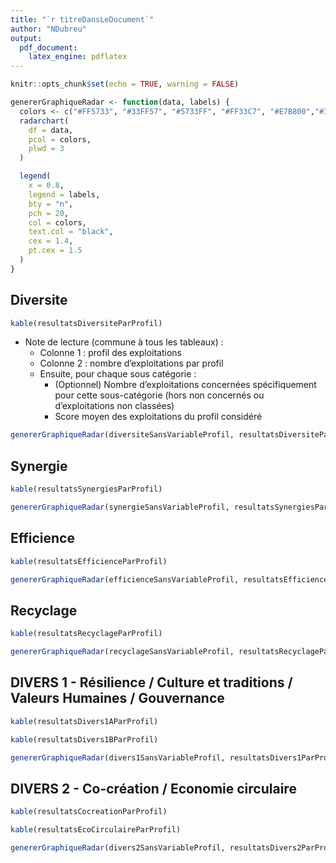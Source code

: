 ```yaml
---
title: "`r titreDansLeDocument`"
author: "NDubreu"
output: 
  pdf_document:
    latex_engine: pdflatex
---
```


```r
knitr::opts_chunk$set(echo = TRUE, warning = FALSE)

genererGraphiqueRadar <- function(data, labels) {
  colors <- c("#FF5733", "#33FF57", "#5733FF", "#FF33C7", "#E7B800","#33C7FF")
  radarchart(
    df = data,
    pcol = colors,
    plwd = 3
  )

  legend(
    x = 0.8,
    legend = labels,
    bty = "n",
    pch = 20,
    col = colors,
    text.col = "black",
    cex = 1.4,
    pt.cex = 1.5
  )
}
```

## Diversite

```r
kable(resultatsDiversiteParProfil)
```

- Note de lecture (commune à tous les tableaux) :
  - Colonne 1 : profil des exploitations
  - Colonne 2 : nombre d'exploitations par profil
  - Ensuite, pour chaque sous catégorie :
      - (Optionnel) Nombre d'exploitations concernées spécifiquement pour cette sous-catégorie (hors non concernés ou d'exploitations non classées)
      - Score moyen des exploitations du profil considéré 
        
```r
genererGraphiqueRadar(diversiteSansVariableProfil, resultatsDiversiteParProfil$Profil)
```

\newpage

## Synergie

```r
kable(resultatsSynergiesParProfil)
```

```r
genererGraphiqueRadar(synergieSansVariableProfil, resultatsSynergiesParProfil$Profil)
```

\newpage

## Efficience

```r
kable(resultatsEfficienceParProfil)
```

```r
genererGraphiqueRadar(efficienceSansVariableProfil, resultatsEfficienceParProfil$Profil)
```

\newpage

## Recyclage

```r
kable(resultatsRecyclageParProfil)
```

```r
genererGraphiqueRadar(recyclageSansVariableProfil, resultatsRecyclageParProfil$Profil)
```

\newpage

## DIVERS 1 - Résilience / Culture et traditions / Valeurs Humaines / Gouvernance

```r
kable(resultatsDivers1AParProfil)
```

```r
kable(resultatsDivers1BParProfil)
```

```r
genererGraphiqueRadar(divers1SansVariableProfil, resultatsDivers1ParProfil$Profil)
```

\newpage

## DIVERS 2 - Co-création / Economie circulaire

```r
kable(resultatsCocreationParProfil)
```

```r
kable(resultatsEcoCirculaireParProfil)
```

```r
genererGraphiqueRadar(divers2SansVariableProfil, resultatsDivers2ParProfil$Profil)
```
